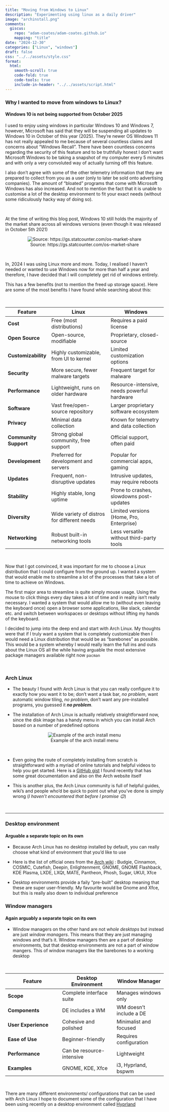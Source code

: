```yaml
---
title: "Moving from Windows to Linux"
description: "Experimenting using linux as a daily driver"
image: "archinstall.png"
comments:
  giscus:
    repo: "adam-coates/adam-coates.github.io"
    mapping: "title"
date: "2024-12-30"
categories: ["Linux", "windows"]
draft: false 
css: "../../assets/style.css"
format:
  html:
    smooth-scroll: true
    code-fold: true
    code-tools: true
    include-in-header: "../../assets/script.html"
---
```


### Why I wanted to move from windows to Linux?
#### Windows 10 is not being supported from October 2025

I used to enjoy using windows in particular Windows 10 and Windows 7, however, Microsoft has said that they will be suspending all updates to Windows 10 in October of this year (2025). They're newer OS Windows 11 has not really appealed to me because of several countless claims and concerns about "Windows Recall". There have been countless concerns regarding the security of this feature and to be truthfully honest I don't want Microsoft Windows to be taking a snapshot of my computer every 5 minutes and with only a very convoluted way of actually turning off this feature. 

I also don't agree with some of the other telemetry information that they are prepared to collect from you as a user (only to later be sold onto advertising companies). The amount of "bloated" programs that come with Microsoft Windows has also increased. And not to mention the fact that it is unable to customise a lot of the desktop environment to fit your exact needs (without some ridiculously hacky way of doing so). 

&nbsp;

At the time of writing this blog post, Windows 10 still holds the majority of the market share across all windows versions (even though it was released in October 5th 2021)

<center>

![Source: https://gs.statcounter.com/os-market-share](./win11_marketshare.png)

</center>

&nbsp;


In, 2024 I was using Linux more and more. Today, I realised I haven't needed or wanted to use Windows now for more than half a year and therefore, I have decided that I will completely get rid of windows entirely. 

This has a few benefits (not to mention the freed up storage space). Here are some of the most benefits I have found while searching about this:

&nbsp;


| Feature              | Linux                                        | Windows                                    |
|----------------------|----------------------------------------------|-------------------------------------------|
| **Cost**            | Free (most distributions)                   | Requires a paid license                   |
| **Open Source**     | Open-source, modifiable                     | Proprietary, closed-source                |
| **Customizability** | Highly customizable, from UI to kernel      | Limited customization options             |
| **Security**        | More secure, fewer malware targets          | Frequent target for malware               |
| **Performance**     | Lightweight, runs on older hardware         | Resource-intensive, needs powerful hardware |
| **Software**        | Vast free/open-source repository            | Larger proprietary software ecosystem     |
| **Privacy**         | Minimal data collection                     | Known for telemetry and data collection   |
| **Community Support**| Strong global community, free support       | Official support, often paid              |
| **Development**     | Preferred for development and servers       | Popular for commercial apps, gaming       |
| **Updates**         | Frequent, non-disruptive updates            | Intrusive updates, may require reboots    |
| **Stability**       | Highly stable, long uptime                  | Prone to crashes, slowdowns post-updates  |
| **Diversity**       | Wide variety of distros for different needs | Limited versions (Home, Pro, Enterprise)  |
| **Networking**      | Robust built-in networking tools            | Less versatile without third-party tools  |

&nbsp;

Now that I got convinced, it was important for me to choose a Linux distribution that I could configure from the ground up. I wanted a system that would enable me to streamline a lot of the processes that take a lot of time to achieve on Windows. 

The first major area to streamline is quite simply mouse usage. Using the mouse to click things every day takes a lot of time and in reality isn't really necessary. I wanted a system that would allow me to (without even leaving the keyboard once) open a browser some applications, like slack, calendar etc. and switch between workspaces or desktops without lifting my hands of the keyboard. 

I decided to jump into the deep end and start with Arch Linux. My thoughts were that if I truly want a system that is completely customizable then I would need a Linux distribution that would be as "barebones" as possible. This would be a system whereby I would really learn the full ins and outs about the Linux OS all the while having arguable the most extensive package managers available right now `pacman`

&nbsp;

### Arch Linux 

- The beauty I found with Arch Linux is that you can really configure it to exactly how you want it to be; don't want a task bar, *no problem*, want automatic window tiling, *no problem*, don't want any pre-installed programs, you guessed it ***no problem***. 

- The installation of Arch Linux is actually relatively straightforward now, since the disk image has a handy menu in which you can install Arch based on a number of predefined options 

<center>

![Example of the arch install menu](./archinstall.png)

</center>

&nbsp;

- Even going the route of completely installing from scratch is straightforward with a myriad of online tutorials and helpful videos to help you get started. Here is a [GitHub gist](https://gist.github.com/mjkstra/96ce7a5689d753e7a6bdd92cdc169bae) I found recently that has some great documentation and also on the Arch website itself 

- This is another plus, the Arch Linux community is full of helpful guides, wiki's and people who'd be quick to point out what you've done is simply wrong (*I haven't encountered that before I promise 😉*) 

&nbsp;

---

### Desktop environment

#### Arguable a separate topic on its own

- Because Arch Linux has no desktop installed by default, you can really choose what kind of environment that you'd like to use 

- Here is the list of official ones from the [Arch wiki](https://wiki.archlinux.org/title/Desktop_environment) : Budgie, Cinnamon, COSMIC, Cutefish, Deepin, Enlightenment, GNOME, GNOME Flashback, KDE Plasma, LXDE, LXQt, MATE, Pantheon, Phosh, Sugar, UKUI, Xfce

- Desktop environments provide a faily "pre-built" desktop meaning that these are super user-friendly. My favourite would be Gnome and Xfce, but this is really also down to individual preference

### Window managers 

#### Again arguably a separate topic on its own 

- Window managers on the other hand are not *whole desktops* but instead are just *window managers*. This means that they are just managing windows and that's it. Window managers then are a part of desktop environments, but that desktop environments are not a part of window mangers. This of window managers like the barebones to a working desktop

&nbsp;


| Feature                   | Desktop Environment       | Window Manager         |
|---------------------------|---------------------------|-------------------------|
| **Scope**                 | Complete interface suite | Manages windows only   |
| **Components**            | DE includes a WM         | WM doesn't include a DE|
| **User Experience**       | Cohesive and polished    | Minimalist and focused |
| **Ease of Use**           | Beginner-friendly        | Requires configuration |
| **Performance**           | Can be resource-intensive| Lightweight            |
| **Examples**              | GNOME, KDE, Xfce         | i3, Hyprland, bspwm     |

&nbsp;

There are many different environments/ configurations that can be used with Arch Linux I hope to document some of the configuration that I have been using recently on a desktop environment called [Hyprland](https://hyprland.org/)

